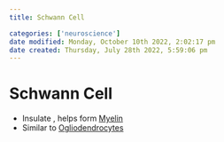 ```yaml
---
title: Schwann Cell

categories: ['neuroscience']
date modified: Monday, October 10th 2022, 2:02:17 pm
date created: Thursday, July 28th 2022, 5:59:06 pm
---
```


# Schwann Cell
- Insulate , helps form [Myelin](Myelin.qmd)
- Similar to [Ogliodendrocytes](Ogliodendrocytes.qmd)



